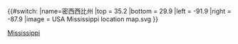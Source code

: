 {{#switch:{{{1}}}
|name=密西西比州
|top = 35.2
|bottom = 29.9
|left = -91.9
|right = -87.9
|image = USA Mississippi location map.svg
}}<noinclude>{{Location map/Info}}
{{Documentation}}
[[Category:美國地理位置圖模板|Mississippi]]
</noinclude>